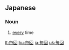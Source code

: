 ==Japanese==
{{ja-kanjitab|まい|かい|yomi=on}}

===Noun===
{{ja-noun|まいかい}}

# [[every]] time

[[lt:毎回]]
[[hu:毎回]]
[[ja:毎回]]
[[uk:毎回]]